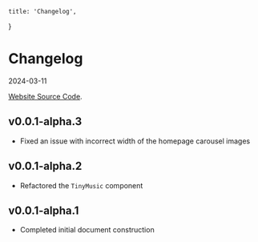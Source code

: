     title: 'Changelog',
}

# Changelog
<div className={"flex items-center gap-1 h-2"}><Authors names="Hamster"/><p className="text-sm text-muted-foreground pt-0.5">2024-03-11</p></div>


[Website Source Code](https://github.com/hamster1963/Next-Tiny-Music).

## v0.0.1-alpha.3

- Fixed an issue with incorrect width of the homepage carousel images

## v0.0.1-alpha.2

- Refactored the `TinyMusic` component

## v0.0.1-alpha.1

- Completed initial document construction
